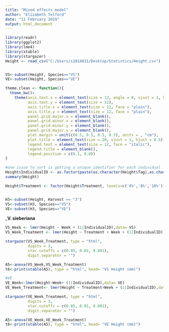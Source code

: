 ---
title: "Mixed effects model"
author: "Elizabeth Telford"
date: "11 February 2019"
output: html_document
---

```{r setup, include=FALSE}
library(readr)
library(ggplot2)
library(lme4)
library(xtable)
library(stargazer)
Height <- read_csv("C:/Users/s1014831/Desktop/Statistics/Height.csv")


VS<-subset(Height, Species=="VS")
VE<-subset(Height, Species=="VE")

theme.clean <- function(){
  theme_bw()+
    theme(axis.text.x = element_text(size = 12, angle = 0, vjust = 1, hjust = 1),
          axis.text.y = element_text(size = 12),
          axis.title.x = element_text(size = 12, face = "plain"),             
          axis.title.y = element_text(size = 12, face = "plain"),             
          panel.grid.major.x = element_blank(),                                          
          panel.grid.minor.x = element_blank(),
          panel.grid.minor.y = element_blank(),
          panel.grid.major.y = element_blank(),  
          plot.margin = unit(c(0.5, 0.5, 0.5, 0.5), units = , "cm"),
          plot.title = element_text(size = 20, vjust = 1, hjust = 0.5),
          legend.text = element_text(size = 12, face = "italic"),          
          legend.title = element_blank(),                              
          legend.position = c(0.1, 0.8))
}

#one issue to sort is getting a unique identifier for each individual
Height$IndividualID <- as.factor(paste(as.character(Height$Tag),as.character(Height$Pot),sep="_")) 
summary(Height)

Height$Treatment <- factor(Height$Treatment, levels=c('4%','8%','16%'))


H3<-subset(Height, Harvest == "3")
VS<-subset(H3, Species=="VS")
VE<-subset(H3, Species=="VE")

```


___V. sieberiana__
```{r, results='asis'}
VS_Week <- lmer(Height ~ Week + (1|IndividualID),data= VS)
VS_Week_Treatment <- lmer(Height ~ Treatment + Week + (1|IndividualID),data= VS)

stargazer(VS_Week_Treatment, type = "html",
          digits = 3,
          star.cutoffs = c(0.05, 0.01, 0.001),
          digit.separator = "")

A5<-anova(VS_Week,VS_Week_Treatment)
t6<-print(xtable(A5), type = "html", head= "VS Height (mm)")

#VE
VE_Week<-lmer(Height~Week+ (1|IndividualID),data= VE)
VE_Week_Treatment<- lmer(Height ~ Treatment+Week + (1|IndividualID),data= VE)

stargazer(VE_Week_Treatment, type = "html",
          digits = 3,
          star.cutoffs = c(0.05, 0.01, 0.001),
          digit.separator = "")

A5<-anova(VE_Week,VE_Week_Treatment)
t6<-print(xtable(A5), type = "html", head= "VE Height (mm)")


```
